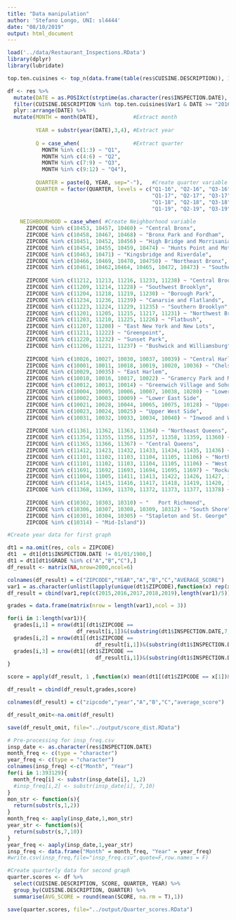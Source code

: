```yaml
---
title: "Data manipulation"
author: 'Stefano Longo, UNI: sl4444'
date: "08/10/2019"
output: html_document
---
```


```r
load('../data/Restaurant_Inspections.RData')
library(dplyr)
library(lubridate)
```

```r
top.ten.cuisines <- top_n(data.frame(table(res$CUISINE.DESCRIPTION)), 10, Freq) #find top ten cuisines by frequency

df <- res %>%
  mutate(DATE = as.POSIXct(strptime(as.character(res$INSPECTION.DATE), "%m/%d/%Y"))) %>% #make date variable
  filter(CUISINE.DESCRIPTION %in% top.ten.cuisines$Var1 & DATE >= "2016-01-01") %>% # Filter relevant cuisines and disregards old dates 2015
  plyr::arrange(DATE) %>% 
  mutate(MONTH = month(DATE),           #Extract month 
         
         YEAR = substr(year(DATE),3,4), #Extract year
         
         Q = case_when(                 #Extract quarter
           MONTH %in% c(1:3) ~ "Q1",
           MONTH %in% c(4:6) ~ "Q2",
           MONTH %in% c(7:9) ~ "Q3",
           MONTH %in% c(9:12) ~ "Q4"),
         
         QUARTER = paste(Q, YEAR, sep="-"),   #Create quarter variable and order it
         QUARTER = factor(QUARTER, levels = c("Q1-16", "Q2-16", "Q3-16", "Q4-16",
                                              "Q1-17", "Q2-17", "Q3-17", "Q4-17",
                                              "Q1-18", "Q2-18", "Q3-18", "Q4-18",
                                              "Q1-19", "Q2-19", "Q3-19", "Q4-19")),
    
    NEIGHBOURHOOD = case_when( #Create Neighborhood variable
      ZIPCODE %in% c(10453, 10457, 10460) ~ "Central Bronx",
      ZIPCODE %in% c(10458, 10467, 10468) ~ "Bronx Park and Fordham",
      ZIPCODE %in% c(10451, 10452, 10456) ~ "High Bridge and Morrisania",
      ZIPCODE %in% c(10454, 10455, 10459, 10474) ~ "Hunts Point and Mott Haven",
      ZIPCODE %in% c(10463, 10471) ~ "Kingsbridge and Riverdale",
      ZIPCODE %in% c(10466, 10469, 10470, 104750) ~ "Northeast Bronx",
      ZIPCODE %in% c(10461, 10462,10464, 10465, 10472, 10473) ~ "Southeast Bronx",
      
      ZIPCODE %in% c(11212, 11213, 11216, 11233, 11238) ~ "Central Brooklyn	",
      ZIPCODE %in% c(11209, 11214, 11228) ~ "Southwest Brooklyn",
      ZIPCODE %in% c(11204, 11218, 11219, 11230) ~ "Borough Park",
      ZIPCODE %in% c(11234, 11236, 11239) ~ "Canarsie and Flatlands",
      ZIPCODE %in% c(11223, 11224, 11229, 11235) ~ "Southern Brooklyn",
      ZIPCODE %in% c(11201, 11205, 11215, 11217, 11231) ~ "Northwest Brooklyn",
      ZIPCODE %in% c(11203, 11210, 11225, 11226) ~ "Flatbush",
      ZIPCODE %in% c(11207, 11208) ~ "East New York and New Lots",
      ZIPCODE %in% c(11211, 11222) ~ "Greenpoint",
      ZIPCODE %in% c(11220, 11232) ~ "Sunset Park",
      ZIPCODE %in% c(11206, 11221, 11237) ~ "Bushwick and Williamsburg",
    
      ZIPCODE %in% c(10026, 10027, 10030, 10037, 10039) ~ "Central Harlem",
      ZIPCODE %in% c(10001, 10011, 10018, 10019, 10020, 10036) ~ "Chelsea and Clinton",
      ZIPCODE %in% c(10029, 10035) ~ "East Harlem",
      ZIPCODE %in% c(10010, 10016, 10017, 10022) ~ "Gramercy Park and Murray Hill",
      ZIPCODE %in% c(10012, 10013, 10014) ~ "Greenwich Village and Soho",
      ZIPCODE %in% c(10004, 10005, 10006, 10007, 10038, 10280) ~ "Lower Manhattan	",
      ZIPCODE %in% c(10002, 10003, 10009) ~ "Lower East Side",
      ZIPCODE %in% c(10021, 10028, 10044, 10065, 10075, 10128) ~ "Upper East Side",
      ZIPCODE %in% c(10023, 10024, 10025) ~ "Upper West Side",
      ZIPCODE %in% c(10031, 10032, 10033, 10034, 10040) ~ "Inwood and Washington Heights",
      
      ZIPCODE %in% c(11361, 11362, 11363, 11364) ~ "Northeast Queens",
      ZIPCODE %in% c(11354, 11355, 11356, 11357, 11358, 11359, 11360) ~ "North Queens",
      ZIPCODE %in% c(11365, 11366, 11367) ~ "Central Queens",
      ZIPCODE %in% c(11412, 11423, 11432, 11433, 11434, 11435, 11436) ~ "Jamaica",
      ZIPCODE %in% c(11101, 11102, 11103, 11104, 11105, 11106) ~ "Northwest Queens",
      ZIPCODE %in% c(11101, 11102, 11103, 11104, 11105, 11106) ~ "West Central Queens",
      ZIPCODE %in% c(11691, 11692, 11693, 11694, 11695, 11697) ~ "Rockaways",
      ZIPCODE %in% c(11004, 11005, 11411, 11413, 11422, 11426, 11427, 11428, 11429) ~ "Southeast Queens",
      ZIPCODE %in% c(11414, 11415, 11416, 11417, 11418, 11419, 11420, 11421) ~ "Southwest Queens",
      ZIPCODE %in% c(11368, 11369, 11370, 11372, 11373, 11377, 11378) ~ "West Queens",
      
      ZIPCODE %in% c(10302, 10303, 10310) ~ "	Port Richmond",
      ZIPCODE %in% c(10306, 10307, 10308, 10309, 10312) ~ "South Shore",
      ZIPCODE %in% c(10301, 10304, 10305) ~ "Stapleton and St. George",
      ZIPCODE %in% c(10314) ~ "Mid-Island"))
```



```r
#Create year data for first graph

dt1 = na.omit(res, cols = ZIPCODE)
dt1  = dt1[dt1$INSPECTION.DATE != 01/01/1900,]
dt1 = dt1[dt1$GRADE %in% c("A","B","C"),]
df_result <- matrix(NA,nrow=2000,ncol=6)

colnames(df_result) = c("ZIPCODE","YEAR","A","B","C","AVERAGE_SCORE")
var1 = as.character(unlist(lapply(unique(dt1$ZIPCODE),function(x) rep(x,5))))
df_result = cbind(var1,rep(c(2015,2016,2017,2018,2019),length(var1)/5))

grades = data.frame(matrix(nrow = length(var1),ncol = 3))

for(i in 1:length(var1)){
  grades[i,1] = nrow(dt1[(dt1$ZIPCODE ==
                      df_result[i,1])&(substring(dt1$INSPECTION.DATE,7,10)==df_result[i,2])&(dt1$GRADE =="A"),])
  grades[i,2] = nrow(dt1[(dt1$ZIPCODE ==
                            df_result[i,1])&(substring(dt1$INSPECTION.DATE,7,10)==df_result[i,2])&(dt1$GRADE =="B"),])
  grades[i,3] = nrow(dt1[(dt1$ZIPCODE ==
                            df_result[i,1])&(substring(dt1$INSPECTION.DATE,7,10)==df_result[i,2])&(dt1$GRADE =="C"),])
}

score = apply(df_result, 1 ,function(x) mean(dt1[(dt1$ZIPCODE == x[1])&(substring(dt1$INSPECTION.DATE,7,10)==x[2]),]$SCORE))

df_result = cbind(df_result,grades,score)

colnames(df_result) = c("zipcode","year","A","B","C","average_score")

df_result_omit<-na.omit(df_result)

save(df_result_omit, file="../output/score_dist.RData")
```

```r
# Pre-processing for insp_freq.csv
insp_date <- as.character(res$INSPECTION.DATE)
month_freq <- c(type = "character")
year_freq <- c(type = "character")
colnames(insp_freq) <-c("Month", "Year")
for(i in 1:393129){
  month_freq[i] <- substr(insp_date[i], 1,2)
  #insp_freq[i,2] <- substr(insp_date[i], 7,10)
}
mon_str <- function(s){
  return(substr(s,1,2))
}
month_freq <- aaply(insp_date,1,mon_str)
year_str <- function(s){
  return(substr(s,7,10))
}
year_freq <- aaply(insp_date,1,year_str)
insp_freq <- data.frame("Month" = month_freq, "Year" = year_freq)
#write.csv(insp_freq,file="insp_freq.csv",quote=F,row.names = F)

```

```r
#Create quarterly data for second graph
quarter.scores <- df %>%
  select(CUISINE.DESCRIPTION, SCORE, QUARTER, YEAR) %>%
  group_by(CUISINE.DESCRIPTION, QUARTER) %>%
  summarise(AVG_SCORE = round(mean(SCORE, na.rm = T),1))

save(quarter.scores, file="../output/Quarter_scores.RData")
```





